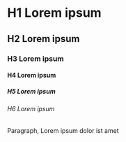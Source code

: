 
<Meta title="Atoms/Typography" />

<div
    style={{
        display: 'flex',
        flexDirection: 'column',
        gap: 'var(--space-l)',
    }}
>
    <h1>H1 Lorem ipsum</h1>
    <h2>H2 Lorem ipsum</h2>
    <h3>H3 Lorem ipsum</h3>
    <h4>H4 Lorem ipsum</h4>
    <h5>H5 Lorem ipsum</h5>
    <h6>H6 Lorem ipsum</h6>
    <p>Paragraph, Lorem ipsum dolor ist amet</p>
</div>
